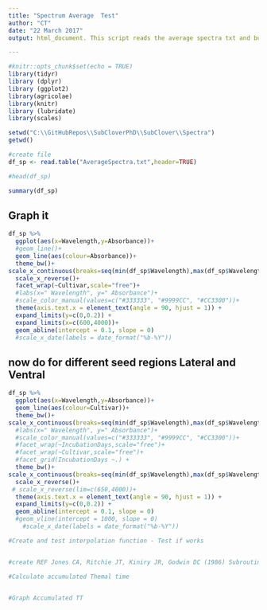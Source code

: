 ```yaml
---
title: "Spectrum Average  Test"
author: "CT"
date: "22 March 2017"
output: html_document. This script reads the average spectra txt and build panels 

---
```


```r
#knitr::opts_chunk$set(echo = TRUE)
library(tidyr)
library (dplyr)
library (ggplot2)
library(agricolae)
library(knitr)
library (lubridate)
library(scales)

```



```r
setwd("C:\\GitHubRepos\\SubCloverPhD\\SubClover\\Spectra")
getwd()

#create file
df_sp <- read.table("AverageSpectra.txt",header=TRUE)

#head(df_sp)

summary(df_sp)
```

## Graph it 

```r

df_sp %>%
  ggplot(aes(x=Wavelength,y=Absorbance))+
  #geom_line()+
  geom_line(aes(colour=Absorbance))+
  theme_bw()+
scale_x_continuous(breaks=seq(min(df_sp$Wavelength),max(df_sp$Wavelength),400))+
  scale_x_reverse()+
  facet_wrap(~Cultivar,scale="free")+
  #labs(x=" Wavelength", y=" Absorbance")+
  #scale_color_manual(values=c("#333333", "#9999CC", "#CC3300"))+
  theme(axis.text.x = element_text(angle = 90, hjust = 1)) +
  expand_limits(y=c(0,0.2)) +
  expand_limits(x=c(600,4000))+
  geom_abline(intercept = 0.1, slope = 0)
  #scale_x_date(labels = date_format("%b-%Y"))


```

## now do for different seed regions Lateral and Ventral 

 
							


```r

df_sp %>%
  ggplot(aes(x=Wavelength,y=Absorbance))+
  geom_line(aes(colour=Cultivar))+
  theme_bw()+
scale_x_continuous(breaks=seq(min(df_sp$Wavelength),max(df_sp$Wavelength),100))+
  #labs(x=" Wavelength", y=" Absorbance")+
  #scale_color_manual(values=c("#333333", "#9999CC", "#CC3300"))+
  #facet_wrap(~IncubationDays,scale="free")+
  #facet_wrap(~Cultivar,scale="free")+
  #facet_grid(IncubationDays ~.) +
  theme_bw()+
scale_x_continuous(breaks=seq(min(df_sp$Wavelength),max(df_sp$Wavelength),400))+
  scale_x_reverse()+
 # scale_x_reverse(lim=c(650,4000))+
  theme(axis.text.x = element_text(angle = 90, hjust = 1)) +
  expand_limits(y=c(0,0.2)) +
  geom_abline(intercept = 0.1, slope = 0)
  #geom_vline(intercept = 1000, slope = 0)
    #scale_x_date(labels = date_format("%b-%Y"))
```

```r

#Create and test interpolation function - Test if works 



```

```r

#create REF Jones CA, Ritchie JT, Kiniry JR, Godwin DC (1986) Subroutine structure.In 'CERES-Maize: A simulation mo

```





```r

#Calculate accumulated Themal time 



```

```r
#Graph Accumulated TT 

```




```r



```

